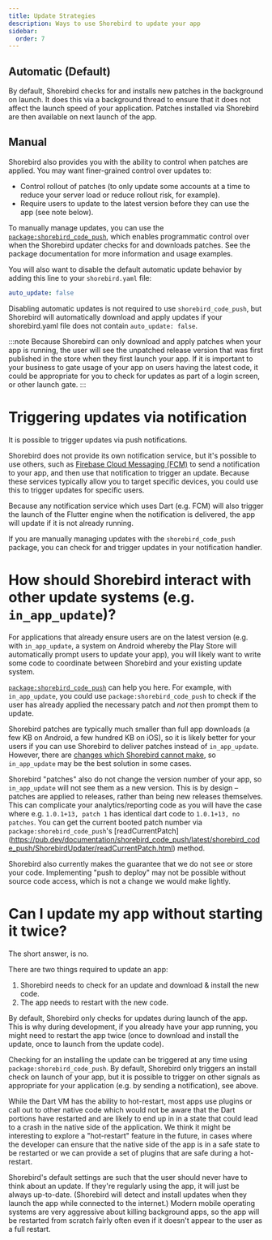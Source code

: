 ```yaml
---
title: Update Strategies
description: Ways to use Shorebird to update your app
sidebar:
  order: 7
---
```


## Automatic (Default)

By default, Shorebird checks for and installs new patches in the background on
launch. It does this via a background thread to ensure that it does not affect
the launch speed of your application. Patches installed via Shorebird are then
available on next launch of the app.

## Manual

Shorebird also provides you with the ability to control when patches are
applied. You may want finer-grained control over updates to:

- Control rollout of patches (to only update some accounts at a time to reduce
  your server load or reduce rollout risk, for example).
- Require users to update to the latest version before they can use the app (see
  note below).

To manually manage updates, you can use the
[`package:shorebird_code_push`](https://pub.dev/packages/shorebird_code_push),
which enables programmatic control over when the Shorebird updater checks for
and downloads patches. See the package documentation for more information and
usage examples.

You will also want to disable the default automatic update behavior by adding
this line to your `shorebird.yaml` file:

```yaml
auto_update: false
```

Disabling automatic updates is not required to use `shorebird_code_push`, but
Shorebird will automatically download and apply updates if your shorebird.yaml
file does not contain `auto_update: false`.

:::note Because Shorebird can only download and apply patches when your app is
running, the user will see the unpatched release version that was first
published in the store when they first launch your app. If it is important to
your business to gate usage of your app on users having the latest code, it
could be appropriate for you to check for updates as part of a login screen, or
other launch gate. :::

# Triggering updates via notification

It is possible to trigger updates via push notifications.

Shorebird does not provide its own notification service, but it's possible to
use others, such as
[Firebase Cloud Messaging (FCM)](https://firebase.google.com/docs/cloud-messaging)
to send a notification to your app, and then use that notification to trigger an
update. Because these services typically allow you to target specific devices,
you could use this to trigger updates for specific users.

Because any notification service which uses Dart (e.g. FCM) will also trigger
the launch of the Flutter engine when the notification is delivered, the app
will update if it is not already running.

If you are manually managing updates with the `shorebird_code_push` package, you
can check for and trigger updates in your notification handler.

# How should Shorebird interact with other update systems (e.g. `in_app_update`)?

For applications that already ensure users are on the latest version (e.g. with
`in_app_update`, a system on Android whereby the Play Store will automatically
prompt users to update your app), you will likely want to write some code to
coordinate between Shorebird and your existing update system.

[`package:shorebird_code_push`](https://pub.dev/packages/shorebird_code_push)
can help you here. For example, with `in_app_update`, you could use
`package:shorebird_code_push` to check if the user has already applied the
necessary patch and _not_ then prompt them to update.

Shorebird patches are typically much smaller than full app downloads (a few KB
on Android, a few hundred KB on iOS), so it is likely better for your users if
you can use Shorebird to deliver patches instead of `in_app_update`. However,
there are
[changes which Shorebird cannot make](/code-push/overview#what-types-of-changes-can-be-included-in-a-patch),
so `in_app_update` may be the best solution in some cases.

Shorebird "patches" also do not change the version number of your app, so
`in_app_update` will not see them as a new version. This is by design – patches
are applied to releases, rather than being new releases themselves. This can
complicate your analytics/reporting code as you will have the case where e.g.
`1.0.1+13, patch 1` has identical dart code to `1.0.1+13, no patches`. You can
get the current booted patch number via `package:shorebird_code_push`'s
[readCurrentPatch]
(https://pub.dev/documentation/shorebird_code_push/latest/shorebird_code_push/ShorebirdUpdater/readCurrentPatch.html)
method.

Shorebird also currently makes the guarantee that we do not see or store your
code. Implementing "push to deploy" may not be possible without source code
access, which is not a change we would make lightly.

# Can I update my app without starting it twice?

The short answer, is no.

There are two things required to update an app:

1. Shorebird needs to check for an update and download & install the new code.
2. The app needs to restart with the new code.

By default, Shorebird only checks for updates during launch of the app. This is
why during development, if you already have your app running, you might need to
restart the app twice (once to download and install the update, once to launch
from the update code).

Checking for an installing the update can be triggered at any time using
`package:shorebird_code_push`. By default, Shorebird only triggers an install
check on launch of your app, but it is possible to trigger on other signals as
appropriate for your application (e.g. by sending a notification), see above.

While the Dart VM has the ability to hot-restart, most apps use plugins or call
out to other native code which would not be aware that the Dart portions have
restarted and are likely to end up in in a state that could lead to a crash in
the native side of the application. We think it might be interesting to explore
a "hot-restart" feature in the future, in cases where the developer can ensure
that the native side of the app is in a safe state to be restarted or we can
provide a set of plugins that are safe during a hot-restart.

Shorebird's default settings are such that the user should never have to think
about an update. If they're regularly using the app, it will just be always
up-to-date. (Shorebird will detect and install updates when they launch the app
while connected to the internet.) Modern mobile operating systems are very
aggressive about killing background apps, so the app will be restarted from
scratch fairly often even if it doesn't appear to the user as a full restart.
